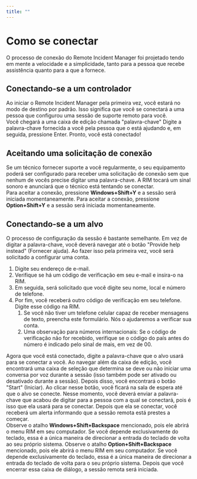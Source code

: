 ```yaml
---
title: ""
---
```



# Como se conectar
O processo de conexão do Remote Incident Manager foi projetado tendo em mente a velocidade e a simplicidade, tanto para a pessoa que recebe assistência quanto para a que a fornece.
## Conectando-se a um controlador
Ao iniciar o Remote Incident Manager pela primeira vez, você estará no modo de destino por padrão. Isso significa que você se conectará a uma pessoa que configurou uma sessão de suporte remoto para você.  
Você chegará a uma caixa de edição chamada "palavra-chave" Digite a palavra-chave fornecida a você pela pessoa que o está ajudando e, em seguida, pressione Enter. Pronto, você está conectado!
## Aceitando uma solicitação de conexão
Se um técnico fornecer suporte a você regularmente, o seu equipamento poderá ser configurado para receber uma solicitação de conexão sem que nenhum de vocês precise digitar uma palavra-chave. A RIM tocará um sinal sonoro e anunciará que o técnico está tentando se conectar.  
<Windows>Para aceitar a conexão, pressione **Windows+Shift+Y** e a sessão será iniciada momentaneamente.</Windows>
<MacOS>Para aceitar a conexão, pressione **Option+Shift+Y** e a sessão será iniciada momentaneamente.</MacOS>
## Conectando-se a um alvo
O processo de configuração da sessão é bastante semelhante. Em vez de digitar a palavra-chave, você deverá navegar até o botão "Provide help instead" (Fornecer ajuda). Ao fazer isso pela primeira vez, você será solicitado a configurar uma conta.
1. Digite seu endereço de e-mail.
1. Verifique se há um código de verificação em seu e-mail e insira-o na RIM.
1. Em seguida, será solicitado que você digite seu nome, local e número de telefone.
1. Por fim, você receberá outro código de verificação em seu telefone. Digite esse código na RIM.
    1. Se você não tiver um telefone celular capaz de receber mensagens de texto, preencha este formulário. Nós o ajudaremos a verificar sua conta.
    1. Uma observação para números internacionais: Se o código de verificação não for recebido, verifique se o código do país antes do número é indicado pelo sinal de mais, em vez de 00.

Agora que você está conectado, digite a palavra-chave que o alvo usará para se conectar a você. Ao navegar além da caixa de edição, você encontrará uma caixa de seleção que determina se deve ou não iniciar uma conversa por voz durante a sessão (isso também pode ser ativado ou desativado durante a sessão). Depois disso, você encontrará o botão "Start" (Iniciar). Ao clicar nesse botão, você ficará na sala de espera até que o alvo se conecte. Nesse momento, você deverá enviar a palavra-chave que acabou de digitar para a pessoa com a qual se conectará, pois é isso que ela usará para se conectar. Depois que ela se conectar, você receberá um alerta informando que a sessão remota está prestes a começar.  
<Windows>Observe o atalho **Windows+Shift+Backspace** mencionado, pois ele abrirá o menu RIM em seu computador. Se você depende exclusivamente do teclado, essa é a única maneira de direcionar a entrada do teclado de volta ao seu próprio sistema.</Windows>
<MacOS>Observe o atalho **Option+Shift+Backspace** mencionado, pois ele abrirá o menu RIM em seu computador. Se você depende exclusivamente do teclado, essa é a única maneira de direcionar a entrada do teclado de volta para o seu próprio sistema.</MacOS>
Depois que você encerrar essa caixa de diálogo, a sessão remota será iniciada.
